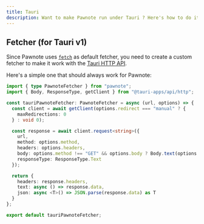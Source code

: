 ```yaml
---
title: Tauri
description: Want to make Pawnote run under Tauri ? Here's how to do it.
---
```


## Fetcher (for Tauri v1)

Since Pawnote uses [`fetch`](https://developer.mozilla.org/en-US/docs/Web/API/Fetch_API) as default fetcher, you need to create a custom fetcher to make it work with the [Tauri HTTP API](https://tauri.app/v1/api/js/http).

Here's a simple one that should always work for Pawnote:

```typescript
import { type PawnoteFetcher } from "pawnote";
import { Body, ResponseType, getClient } from "@tauri-apps/api/http";

const tauriPawnoteFetcher: PawnoteFetcher = async (url, options) => {
  const client = await getClient(options.redirect === "manual" ? {
    maxRedirections: 0
  } : void 0);

  const response = await client.request<string>({
    url,
    method: options.method,
    headers: options.headers,
    body: options.method !== "GET" && options.body ? Body.text(options.body) : void 0,
    responseType: ResponseType.Text
  });

  return {
    headers: response.headers,
    text: async () => response.data,
    json: async <T>() => JSON.parse(response.data) as T
  }
};

export default tauriPawnoteFetcher;
```